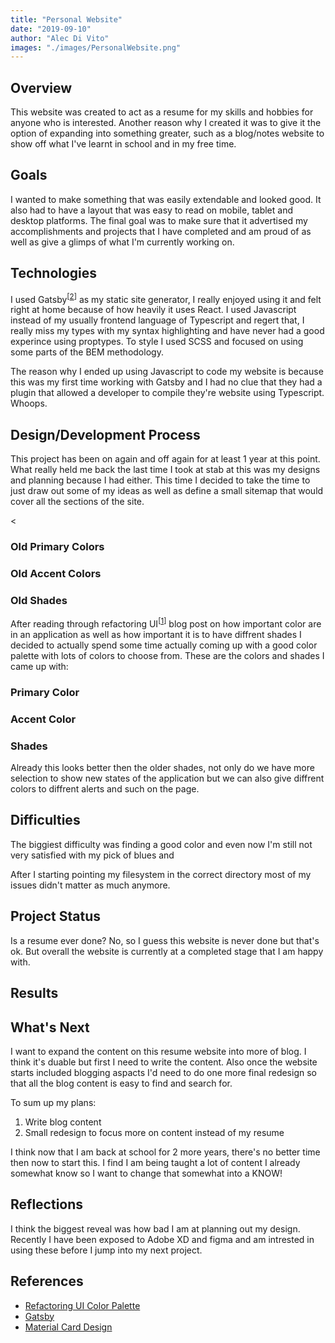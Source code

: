 ```yaml
---
title: "Personal Website"
date: "2019-09-10"
author: "Alec Di Vito"
images: "./images/PersonalWebsite.png" 
---
```


## Overview
This website was created to act as a resume for my skills and hobbies for anyone
who is interested. Another reason why I created it was to give it the option of
expanding into something greater, such as a blog/notes website to show off what
I've learnt in school and in my free time.

## Goals
I wanted to make something that was easily extendable and looked good. It also
had to have a layout that was easy to read on mobile, tablet and desktop platforms.
The final goal was to make sure that it advertised my accomplishments and
projects that I have completed and am proud of as well as give a glimps of what
I'm currently working on.

## Technologies
I used Gatsby<sup>[[2](#refactoringui)]</sup> as my static site generator, I
really enjoyed using it and felt right at home because of how heavily it uses
React. I used Javascript instead of my usually frontend language of Typescript
and regert that, I really miss my types with my syntax highlighting and
have never had a good experince using proptypes. To style I used SCSS and focused
on using some parts of the BEM methodology.

The reason why I ended up using Javascript to code my website is because this was
my first time working with Gatsby and I had no clue that they had a plugin that
allowed a developer to compile they're website using Typescript. Whoops.

## Design/Development Process
This project has been on again and off again for at least 1 year at this point.
What really held me back the last time I took at stab at this was my designs and
planning because I had either. This time I decided to take the time to just draw
out some of my ideas as well as define a small sitemap that would cover all
the sections of the site.

<

<h3>Old Primary Colors</h3>
<div>
    <span class="color--square old-primary-1"></span>
</div>
<h3>Old Accent Colors</h3>
<div>
    <span class="color--square old-accent-1"></span>
</div>
<h3>Old Shades</h3>
<div>
    <span class="color--square old-shade-1"></span>
    <span class="color--square old-shade-2"></span>
</div>

After reading through refactoring UI<sup>[[1](#refactoringui)]</sup> blog post on
how important color are in an application as well as how important it is to have
diffrent shades I decided to actually spend some time actually coming up with a
good color palette with lots of colors to choose from. These are the colors and
shades I came up with:

<h3>Primary Color</h3>
<div>
    <span class="color--square primary-1"></span>
    <span class="color--square primary-2"></span>
    <span class="color--square primary-3"></span>
    <span class="color--square primary-4"></span>
    <span class="color--square primary-5"></span>
    <span class="color--square primary-6"></span>
    <span class="color--square primary-7"></span>
    <span class="color--square primary-8"></span>
    <span class="color--square primary-9"></span>
</div>

<h3>Accent Color</h3>
<div>
    <span class="color--square accent-1"></span>
    <span class="color--square accent-2"></span>
    <span class="color--square accent-3"></span>
    <span class="color--square accent-4"></span>
    <span class="color--square accent-5"></span>
    <span class="color--square accent-6"></span>
    <span class="color--square accent-7"></span>
    <span class="color--square accent-8"></span>
    <span class="color--square accent-9"></span>
</div>

<h3>Shades</h3>
<div>
    <span class="color--square shade-1"></span>
    <span class="color--square shade-2"></span>
    <span class="color--square shade-3"></span>
    <span class="color--square shade-4"></span>
    <span class="color--square shade-5"></span>
    <span class="color--square shade-6"></span>
    <span class="color--square shade-7"></span>
    <span class="color--square shade-8"></span>
    <span class="color--square shade-9"></span>
</div>

Already this looks better then the older shades, not only do we have more selection
to show new states of the application but we can also give diffrent colors to
diffrent alerts and such on the page.

## Difficulties
The biggiest difficulty was finding a good color and even now I'm still not
very satisfied with my pick of blues and 

After I starting pointing my filesystem in the correct directory most of my issues didn't matter as much anymore.


## Project Status
Is a resume ever done? No, so I guess this website is never done but that's ok.
But overall the website is currently at a completed stage that I am happy with.

## Results

## What's Next
I want to expand the content on this resume website into more of blog. I think
it's duable but first I need to write the content. Also once the website starts
included blogging aspacts I'd need to do one more final redesign so that all the
blog content is easy to find and search for. 

To sum up my plans:

1. Write blog content
2. Small redesign to focus more on content instead of my resume

I think now that I am back at school for 2 more years, there's no better time then
now to start this. I find I am being taught a lot of content I already somewhat
know so I want to change that somewhat into a KNOW!

## Reflections
I think the biggest reveal was how bad I am at planning out my design. Recently
I have been exposed to Adobe XD and figma and am intrested in using these before
I jump into my next project.

## References
- <a href="https://refactoringui.com/previews/building-your-color-palette/" id="refactoringui">Refactoring UI Color Palette</a>
- [Gatsby](https://www.gatsbyjs.org) 
- [Material Card Design](https://material.io/components/cards/#specs)